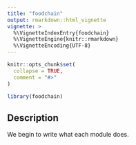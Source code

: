 ```yaml
---
title: "foodchain"
output: rmarkdown::html_vignette
vignette: >
  %\VignetteIndexEntry{foodchain}
  %\VignetteEngine{knitr::rmarkdown}
  %\VignetteEncoding{UTF-8}
---
```


```r
knitr::opts_chunk$set(
  collapse = TRUE,
  comment = "#>"
)
```

```r
library(foodchain)
```

## Description

We begin to write what each module does.